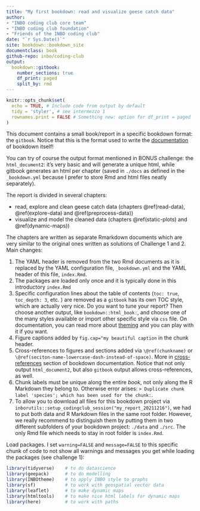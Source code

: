 ```yaml
--- 
title: "My first bookdown: read and visualize geese catch data"
author: 
- "INBO coding club core team"
- "INBO coding club foundation"
- "Friends of the INBO coding club"
date: "`r Sys.Date()`"
site: bookdown::bookdown_site
documentclass: book
github-repo: inbo/coding-club
output:
  bookdown::gitbook:
    number_sections: true
    df_print: paged
    split_by: rmd
---
```



```r
knitr::opts_chunk$set(
  echo = TRUE, # Include code from output by default
  tidy = 'styler', # see intermezzo 1
  rownames.print = FALSE # Something new: option for df_print = paged
)
```

This document contains a small book/report in a specific bookdown format: the `gitbook`. Notice that this is the format used to write the [documentation](https://bookdown.org/yihui/bookdown/) of bookdown itself!

You can try of course the output format mentioned in BONUS challenge: the `html_document2`: it's very basic and will generate a unique html, while gitbook generates an html per chapter (saved in `./docs`  as defined in the `_bookdown.yml` because I prefer to store Rmd and html files neatly separately).

The report is divided in several chapters:

- read, explore and clean geese catch data (chapters \@ref(read-data), \@ref(explore-data) and \@ref(preprocess-data))
- visualize and model the cleaned data (chapters \@ref(static-plots) and \@ref(dynamic-maps))

The chapters are written as separate Rmarkdown documents which are very similar to the original ones written as solutions of Challenge 1 and 2. Main changes:

1. The YAML header is removed from the two Rmd documents as it is replaced by the YAML configuration file, `_bookdown.yml` and the YAML header of this file, `index.Rmd`.
3. The packages are loaded only once and it is typically done in this introductory `index.Rmd`
4. Specific configuration lines about the table of contents (`toc: true`,  `toc_depth: 3`, etc. ) are removed as a `gitbook` has its own TOC style, which are actually very nice. Do you want to tune your report? Then choose  another output, like `bookdown::html_book:`, and choose one of the many styles available or import other specific style via `css` file. On documentation, you can read more about [theming](https://bookdown.org/yihui/bookdown/theming.html) and you can play with it if you want. 
5. Figure captions added by  `fig.cap="my beautiful caption` in the chunk header. 
6. Cross-references to figures and sections added via `\@ref(chunkname)` or `\@ref(seciton-name-lowercase-dash-instead-of-space)`. More in [cross-references](https://bookdown.org/yihui/bookdown/cross-references.html#cross-references) section of bookdown documentation. Notice that not only output `html_document2`, but also `gitbook` output allows cross-references, as well.
6. Chunk labels must be unique along the entire _book_, not only along the R Markdown they belong to. Otherwise error arises: `> Duplicate chunk label 'species'; which has been used for the chunk: `.
7. To allow you to download all files for this bookdown project via `inborutils::setup_codingclub_session("my_report_20211216")`, we had to put both data and R Markdown files in the same root folder. However, we really recommend to distinguish them by putting them in two different subfolders of your bookdown project: `./data` and `./src`. The only Rmd file which needs to stay in root folder is `index.Rmd`.


Load packages. I set `warning=FALSE` and `message=FALSE` to this specific chunk of code to not show all warnings and messages you get while loading the packages (see challenge 1):

```r
library(tidyverse)    # to do datascience
library(geepack)      # to do modelling
library(INBOtheme)    # to apply INBO style to graphs
library(sf)           # to work with geospatial vector data
library(leaflet)      # to make dynamic maps
library(htmltools)    # to make nice html labels for dynamic maps
library(here)         # to work with paths
```
